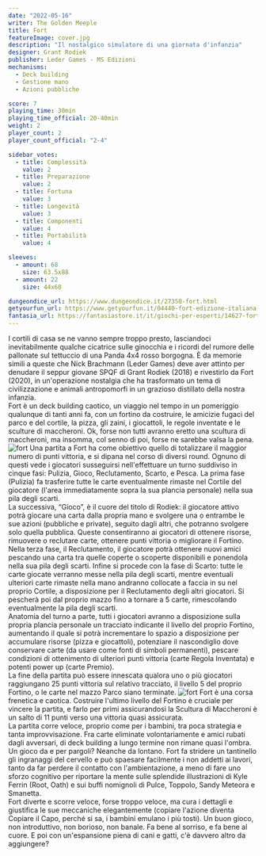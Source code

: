 ```yaml
---
date: "2022-05-16"
writer: The Golden Meeple
title: Fort
featureImage: cover.jpg
description: "Il nostalgico simulatore di una giornata d'infanzia"
designer: Grant Rodiek
publisher: Leder Games - MS Edizioni
mechanisms:
  - Deck building
  - Gestione mano
  - Azioni pubbliche

score: 7
playing_time: 30min
playing_time_official: 20-40min
weight: 2
player_count: 2
player_count_official: "2-4"

sidebar_votes:
  - title: Complessità
    value: 2
  - title: Preparazione
    value: 2
  - title: Fortuna
    value: 3
  - title: Longevità
    value: 3
  - title: Componenti
    value: 4
  - title: Portabilità
    value: 4

sleeves:
  - amount: 68
    size: 63.5x88
  - amount: 22
    size: 44x68

dungeondice_url: https://www.dungeondice.it/27350-fort.html
getyourfun_url: https://www.getyourfun.it/04440-fort-edizione-italiana-giochi-gestionali.html
fantasia_url: https://fantasiastore.it/it/giochi-per-esperti/14627-fort-ita.html
---
```


<Setting>
  I cortili di casa se ne vanno sempre troppo presto, lasciandoci
  inevitabilmente qualche cicatrice sulle ginocchia e i ricordi del rumore delle
  pallonate sul tettuccio di una Panda 4x4 rosso borgogna. È da memorie simili a
  queste che Nick Brachmann (Leder Games) deve aver attinto per denudare il
  seppur giovane SPQF di Grant Rodiek (2018) e rivestirlo da Fort (2020), in
  un'operazione nostalgia che ha trasformato un tema di civilizzazione e animali
  antropomorfi in un grazioso distillato della nostra infanzia. <br />
  Fort è un deck building caotico, un viaggio nel tempo in un pomeriggio qualunque
  di tanti anni fa, con un fortino da costruire, le amicizie fugaci del parco e del
  cortile, la pizza, gli zaini, i giocattoli, le regole inventate e le sculture di
  maccheroni. Ok, forse non tutti avranno eretto una scultura di maccheroni, ma insomma,
  col senno di poi, forse ne sarebbe valsa la pena.
</Setting>

<img src="./game1.jpg" alt="fort" />

<Rules>
  Una partita a Fort ha come obiettivo quello di totalizzare il maggior numero
  di punti vittoria, e si dipana nel corso di diversi round. Ognuno di questi
  vede i giocatori susseguirsi nell'effettuare un turno suddiviso in cinque
  fasi: Pulizia, Gioco, Reclutamento, Scarto, e Pesca. La prima fase (Pulizia)
  fa trasferire tutte le carte eventualmente rimaste nel Cortile del giocatore
  (l'area immediatamente sopra la sua plancia personale) nella sua pila degli
  scarti.
  <br />
  La successiva, “Gioco”, è il cuore del titolo di Rodiek: il giocatore attivo
  potrà giocare una carta dalla propria mano e svolgere una o entrambe le sue
  azioni (pubbliche e private), seguito dagli altri, che potranno svolgere solo
  quella pubblica. Queste consentiranno ai giocatori di ottenere risorse,
  rimuovere o reclutare carte, ottenere punti vittoria o migliorare il Fortino.
  <br />
  Nella terza fase, il Reclutamento, il giocatore potrà ottenere nuovi amici
  pescando una carta tra quelle coperte o scoperte disponibili e ponendola nella
  sua pila degli scarti. Infine si procede con la fase di Scarto: tutte le carte
  giocate verranno messe nella pila degli scarti, mentre eventuali ulteriori
  carte rimaste nella mano andranno collocate a faccia in su nel proprio
  Cortile, a disposizione per il Reclutamento degli altri giocatori. Si pescherà
  poi dal proprio mazzo fino a tornare a 5 carte, rimescolando eventualmente la
  pila degli scarti.
  <br />
  Anatomia del turno a parte, tutti i giocatori avranno a disposizione sulla
  propria plancia personale un tracciato indicante il livello del proprio
  Fortino, aumentando il quale si potrà incrementare lo spazio a disposizione
  per accumulare risorse (pizza e giocattoli), potenziare il nascondiglio dove
  conservare carte (da usare come fonti di simboli permanenti), pescare
  condizioni di ottenimento di ulteriori punti vittoria (carte Regola Inventata)
  e potenti power up (carte Premio).
  <br />
  La fine della partita può essere innescata qualora uno o più giocatori
  raggiungano 25 punti vittoria sul relativo tracciato, il livello 5 del proprio
  Fortino, o le carte nel mazzo Parco siano terminate.
</Rules>

<img src="./game2.jpg" alt="fort" />

<Feedback>
  Fort è una corsa frenetica e caotica. Costruire l'ultimo livello del Fortino è
  cruciale per vincere la partita, e farlo per primi assicurandosi la Scultura
  di Maccheroni è un salto di 11 punti verso una vittoria quasi assicurata.
  <br />
  La partita corre veloce, proprio come per i bambini, tra poca strategia e
  tanta improvvisazione. Fra carte eliminate volontariamente e amici rubati
  dagli avversari, di deck building a lungo termine non rimane quasi l'ombra.
  <br />
  Un gioco da e per pargoli? Neanche da lontano. Fort fa stridere un tantinello
  gli ingranaggi del cervello e può spaesare facilmente i non addetti ai lavori,
  tanto da far perdere il contatto con l'ambientazione, a meno di fare uno
  sforzo cognitivo per riportare la mente sulle splendide illustrazioni di Kyle
  Ferrin (Root, Oath) e sui buffi nomignoli di Pulce, Toppolo, Sandy Meteora e
  Smanetta.
  <br />
  Fort diverte e scorre veloce, forse troppo veloce, ma cura i dettagli e
  giustifica le sue meccaniche elegantemente (copiare l'azione diventa Copiare
  il Capo, perché si sa, i bambini emulano i più tosti). Un buon gioco, non
  introduttivo, non borioso, non banale. Fa bene al sorriso, e fa bene al cuore.
  E poi con un'espansione piena di cani e gatti, c'è davvero altro da
  aggiungere?
</Feedback>

<Instagram id="CdnYUzrj_Dp" />
